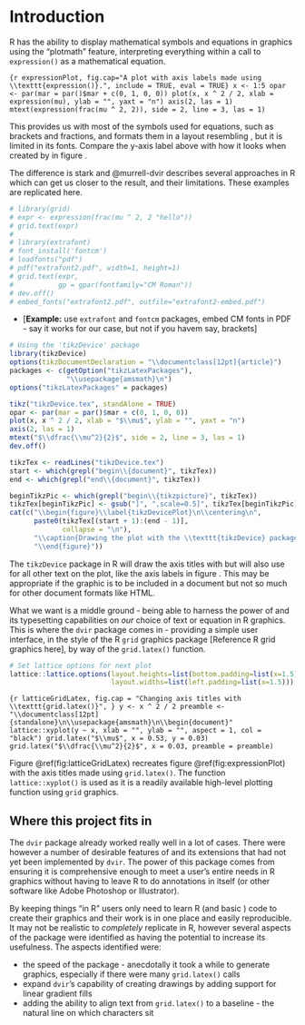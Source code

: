 \newpage{}

# Introduction

R has the ability to display mathematical symbols and equations in graphics using the "plotmath" feature, interpreting everything within a call to `expression()` as a mathematical equation.

<!--- 

Need to think of a better example than this one, ideally one that brings in our x - mu somehow 

Redo this plot with lattice?

CHECK - that I haven't confused axis labela and axis titles... should be axis titles!
--->

```{r expressionPlot, fig.cap="A plot with axis labels made using \\texttt{expression()}.", include = TRUE, eval = TRUE}
x <- 1:5
opar <- par(mar = par()$mar + c(0, 1, 0, 0))
plot(x, x ^ 2 / 2, xlab = expression(mu), ylab = "", yaxt = "n")
axis(2, las = 1)
mtext(expression(frac(mu ^ 2, 2)), side = 2, line = 3, las = 1)
```

This provides us with most of the symbols used for equations, such as brackets and fractions, and formats them in a layout resembling \TeX{}, but it is limited in its fonts. Compare the y-axis label above with how it looks when created by \LaTeX{} in figure \ref{muOver2}.

\begin{figure}\label{muOver2}
\begin{equation*}
\dfrac{\mu^2}{2}
\end{equation*}
\caption{The \(y\)-axis label from above, when created in \LaTeX}
\end{figure}

<!---
Use this code for above example, just need to find a way to caption and reference it. Also delete image from figures folder when done



could use \[\dfrac{\mu^2}{2}\] if that was easier too?
--->

The difference is stark and @murrell-dvir describes several approaches in R which can get us closer to the \LaTeX{} result, and their limitations. These examples are replicated here.

```{r}
# library(grid)
# expr <- expression(frac(mu ^ 2, 2 "hello"))
# grid.text(expr)
# 
# library(extrafont)
# font_install('fontcm')
# loadfonts("pdf")
# pdf("extrafont2.pdf", width=1, height=1)
# grid.text(expr,
#           gp = gpar(fontfamily="CM Roman"))
# dev.off()
# embed_fonts("extrafont2.pdf", outfile="extrafont2-embed.pdf")

```

<!---

Do plot with type = "l"?
--->


<!--- 
for these examples following, say that Paul's report descirbes the limitations of these approaches, and replicate the examples



FOR THIS, SAY IT WORKS FOR OUR LABEL, BUT DOESN"T WITH OTHER THINGS, LIKE THE BRACKETS
--->
  - [**Example:** use `extrafont` and `fontcm` packages, embed CM fonts in PDF - say it works for our case, but not if you havem say, brackets]

```{r results = FALSE}
# Using the 'tikzDevice' package
library(tikzDevice)
options(tikzDocumentDeclaration = "\\documentclass[12pt]{article}")
packages <- c(getOption("tikzLatexPackages"),
              "\\usepackage{amsmath}\n")
options("tikzLatexPackages" = packages) 

tikz("tikzDevice.tex", standAlone = TRUE)
opar <- par(mar = par()$mar + c(0, 1, 0, 0))
plot(x, x ^ 2 / 2, xlab = "$\\mu$", ylab = "", yaxt = "n")
axis(2, las = 1)
mtext("$\\dfrac{\\mu^2}{2}$", side = 2, line = 3, las = 1)
dev.off()
```

<!---
Try get scaling a bit better in this tikz one, to better match the original plot? Or make the earlier one square! (this is probably easier)

Try make the plots all same size (like same sqize square) too!
--->

```{r echo = FALSE, results = "asis"}
tikzTex <- readLines("tikzDevice.tex")
start <- which(grepl("begin\\{document}", tikzTex))
end <- which(grepl("end\\{document}", tikzTex))

beginTikzPic <- which(grepl("begin\\{tikzpicture}", tikzTex))
tikzTex[beginTikzPic] <- gsub("]", ",scale=0.5]", tikzTex[beginTikzPic])
cat(c("\\begin{figure}\\label{tikzDevicePlot}\n\\centering\n", 
      paste0(tikzTex[(start + 1):(end - 1)], 
             collapse = "\n"),
      "\\caption{Drawing the plot with the \\texttt{tikzDevice} package}\n",
      "\\end{figure}"))
```

The `tikzDevice` package in R will draw the axis titles with \TeX{} but will also use \TeX{} for all other text on the plot, like the axis labels in figure \ref{tikzDevicePlot}. This may be appropriate if the graphic is to be included in a \TeX{} document but not so much for other document formats like HTML.

What we want is a middle ground - being able to harness the power of \TeX{} and its typesetting capabilities on *our* choice of text or equation in R graphics. This is where the `dvir` package comes in - providing a simple user interface, in the style of the R `grid` graphics package [Reference R grid graphics here], by way of the `grid.latex()` function.

<!---
For lattice plot, remember tick marks on top and side.... remove if have time....

For lattice plot, need to see if can correctly find x and y locations relative to other stuff in the plot, rather than guessing and checking these exact values, at least navigate to other viewports? (try grid.force() maybe, and make a coloured rectangle in each one)
--->
```{r, include = FALSE}
# Set lattice options for next plot
lattice::lattice.options(layout.heights=list(bottom.padding=list(x=1.5)),
                         layout.widths=list(left.padding=list(x=1.5)))
```

```{r latticeGridLatex, fig.cap = "Changing axis titles with \\texttt{grid.latex()}", }
y <- x ^ 2 / 2
preamble <- "\\documentclass[12pt]{standalone}\n\\usepackage{amsmath}\n\\begin{document}"
lattice::xyplot(y ~ x, xlab = "", ylab = "", aspect = 1, col = "black")
grid.latex("$\\mu$", x = 0.53, y = 0.03)
grid.latex("$\\dfrac{\\mu^2}{2}$", x = 0.03, preamble = preamble)
```

Figure \@ref(fig:latticeGridLatex) recreates figure \@ref(fig:expressionPlot) with the axis titles made using `grid.latex()`. The function `lattice::xyplot()` is used as it is a readily available high-level plotting function using `grid` graphics.

<!---
  - [**Example:** example of grid-based plot, changing labels and/or title with `grid.latex()`. Maybe ggplot2?]
  
  Nah - got the lattice plot of our example....
  --->

## Where this project fits in

The `dvir` package already worked really well in a lot of cases. There were however a number of desirable features of \TeX{} and its extensions that had not yet been implemented by `dvir`. The power of this package comes from ensuring it is comprehensive enough to meet a user's entire \TeX{} needs in R graphics without having to leave R to do annotations in \LaTeX{} itself (or other software like Adobe Photoshop or Illustrator). 

By keeping things "in R" users only need to learn R (and basic \TeX) code to create their graphics and their work is in one place and easily reproducible. It may not be realistic to *completely* replicate \TeX{} in R, however several aspects of the package were identified as having the potential to increase its usefulness. The aspects identified were:

* the speed of the package - anecdotally it took a while to generate graphics, especially if there were many `grid.latex()` calls
* expand `dvir`'s capability of creating \Tikz{} drawings by adding support for linear gradient fills
* adding the ability to align text from `grid.latex()` to a baseline - the natural line on which characters sit